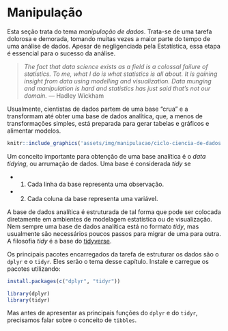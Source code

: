 # Manipulação {#manipulacao}

Esta seção trata do tema *manipulação de dados*. Trata-se de uma tarefa dolorosa e demorada, tomando muitas vezes a maior parte do tempo de uma análise de dados. Apesar de negligenciada pela Estatística, essa etapa é essencial para o sucesso da análise.

> *The fact that data science exists as a field is a colossal failure of statistics. To me, what I do is what statistics is all about. It is gaining insight from data using modelling and visualization. Data munging and manipulation is hard and statistics has just said that’s not our domain.* --- Hadley Wickham

Usualmente, cientistas de dados partem de uma base "crua" e a transformam até obter uma base de dados analítica, que, a menos de transformações simples, está preparada para gerar tabelas e gráficos e alimentar modelos.

```r
knitr::include_graphics('assets/img/manipulacao/ciclo-ciencia-de-dados.png')
```

Um conceito importante para obtenção de uma base analítica é o *data tidying*, ou arrumação de dados. Uma base é considerada *tidy* se

- 1. Cada linha da base representa uma observação.
- 2. Cada coluna da base representa uma variável.

A base de dados analítica é estruturada de tal forma que pode ser colocada diretamente em ambientes de modelagem estatística ou de visualização. Nem sempre uma base de dados analítica está no formato *tidy*, mas usualmente são necessários poucos passos para migrar de uma para outra. A filosofia *tidy* é a base do [tidyverse](https://www.tidyverse.org/).

Os principais pacotes encarregados da tarefa de estruturar os dados são o `dplyr` e o `tidyr`. Eles serão o tema desse capítulo. Instale e carregue os pacotes utilizando:

```r
install.packages(c("dplyr", "tidyr"))

library(dplyr)
library(tidyr)
```

Mas antes de apresentar as principais funções do `dplyr` e do `tidyr`, precisamos falar sobre o conceito de `tibbles`.
